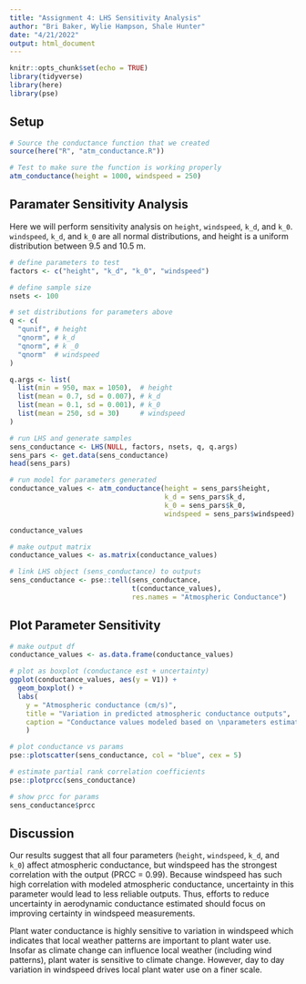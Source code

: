 ```yaml
---
title: "Assignment 4: LHS Sensitivity Analysis"
author: "Bri Baker, Wylie Hampson, Shale Hunter"
date: "4/21/2022"
output: html_document
---
```


```r
knitr::opts_chunk$set(echo = TRUE)
library(tidyverse)
library(here)
library(pse)
```

## Setup

```r
# Source the conductance function that we created
source(here("R", "atm_conductance.R"))
```

```r
# Test to make sure the function is working properly
atm_conductance(height = 1000, windspeed = 250)
```

## Paramater Sensitivity Analysis

Here we will perform sensitivity analysis on `height`, `windspeed`, `k_d`, and `k_0`. `windspeed`, `k_d`, and `k_0` are all normal distributions, and height is a uniform distribution between 9.5 and 10.5 m. 

```r

# define parameters to test
factors <- c("height", "k_d", "k_0", "windspeed")

# define sample size
nsets <- 100

# set distributions for parameters above
q <- c(
  "qunif", # height
  "qnorm", # k_d
  "qnorm", # k _0
  "qnorm"  # windspeed
)

q.args <- list(
  list(min = 950, max = 1050),  # height
  list(mean = 0.7, sd = 0.007), # k_d
  list(mean = 0.1, sd = 0.001), # k_0
  list(mean = 250, sd = 30)     # windspeed
)

```

```r

# run LHS and generate samples
sens_conductance <- LHS(NULL, factors, nsets, q, q.args)
sens_pars <- get.data(sens_conductance)
head(sens_pars)

```

```r

# run model for parameters generated
conductance_values <- atm_conductance(height = sens_pars$height, 
                                      k_d = sens_pars$k_d,
                                      k_0 = sens_pars$k_0,
                                      windspeed = sens_pars$windspeed)

conductance_values

```

```r

# make output matrix
conductance_values <- as.matrix(conductance_values)

# link LHS object (sens_conductance) to outputs
sens_conductance <- pse::tell(sens_conductance, 
                              t(conductance_values),
                              res.names = "Atmospheric Conductance")
```


## Plot Parameter Sensitivity


```r

# make output df
conductance_values <- as.data.frame(conductance_values)

# plot as boxplot (conductance est + uncertainty)
ggplot(conductance_values, aes(y = V1)) + 
  geom_boxplot() +
  labs(
    y = "Atmospheric conductance (cm/s)",
    title = "Variation in predicted atmospheric conductance outputs",
    caption = "Conductance values modeled based on \nparameters estimated by LHS analysis."
    )

```

```r

# plot conductance vs params
pse::plotscatter(sens_conductance, col = "blue", cex = 5)

```

```r

# estimate partial rank correlation coefficients
pse::plotprcc(sens_conductance)

```

```r

# show prcc for params
sens_conductance$prcc

```


## Discussion

Our results suggest that all four parameters (`height`, `windspeed`, `k_d`, and `k_0`) affect atmospheric conductance, but windspeed has the strongest correlation with the output (PRCC = 0.99). Because windspeed has such high correlation with modeled atmospheric conductance, uncertainty in this parameter would lead to less reliable outputs. Thus, efforts to reduce uncertainty in aerodynamic conductance estimated should focus on improving certainty in windspeed measurements.

Plant water conductance is highly sensitive to variation in windspeed which indicates that local weather patterns are important to plant water use. Insofar as climate change can influence local weather (including wind patterns), plant water is sensitive to climate change. However, day to day variation in windspeed drives local plant water use on a finer scale.


